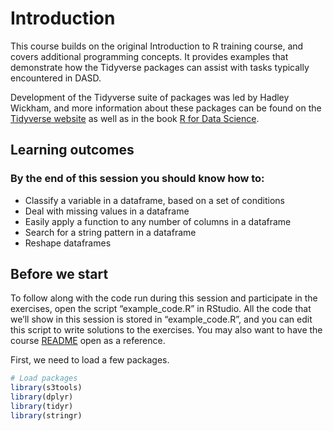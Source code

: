 # Introduction

This course builds on the original Introduction to R training course, and covers additional programming concepts. It provides examples that demonstrate how the Tidyverse packages can assist with tasks typically encountered in DASD.

Development of the Tidyverse suite of packages was led by Hadley Wickham, and more information about these packages can be found on the [Tidyverse website](https://www.tidyverse.org/) as well as in the book [R for Data Science](https://r4ds.had.co.nz/).

## Learning outcomes

### By the end of this session you should know how to:

 - Classify a variable in a dataframe, based on a set of conditions
 - Deal with missing values in a dataframe
 - Easily apply a function to any number of columns in a dataframe
 - Search for a string pattern in a dataframe
 - Reshape dataframes


## Before we start

To follow along with the code run during this session and participate in the exercises, open the script "example_code.R" in RStudio. All the code that we'll show in this session is stored in "example_code.R", and you can edit this script to write solutions to the exercises. You may also want to have the course [README](https://github.com/moj-analytical-services/intro_r_training_extension) open as a reference.

First, we need to load a few packages.

```r
# Load packages
library(s3tools)
library(dplyr)
library(tidyr)
library(stringr)
```

